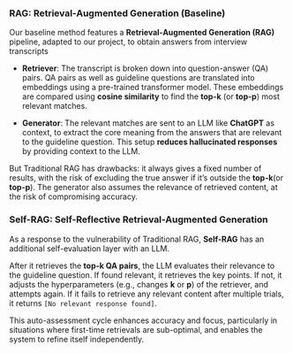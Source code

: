 
### RAG: Retrieval-Augmented Generation (Baseline)

Our baseline method features a **Retrieval-Augmented Generation (RAG)** pipeline, adapted to our project, to obtain answers from interview transcripts

- **Retriever**:
  The transcript is broken down into question-answer (QA) pairs. QA pairs as well as guideline questions are translated into embeddings using a pre-trained transformer model. These embeddings are compared using **cosine similarity**  to find the **top-k** (or **top-p**) most relevant matches.

- **Generator**:
  The relevant matches are sent to an LLM like **ChatGPT** as context, to extract the core meaning from the answers that are relevant to the guideline question. This setup **reduces hallucinated responses** by providing context to the LLM.

But Traditional RAG has drawbacks: it always gives a fixed number of results, with the risk of excluding the true answer if it's outside the **top-k**(or **top-p**). The generator also assumes the relevance of retrieved content, at the risk of compromising accuracy.

### Self-RAG: Self-Reflective Retrieval-Augmented Generation

As a response to the vulnerability of Traditional RAG, **Self-RAG** has an additional self-evaluation layer with an LLM.

After it retrieves the **top-k QA pairs**, the LLM evaluates their relevance to the guideline question. If found relevant, it retrieves the key points. If not, it adjusts the hyperparameters (e.g., changes **k** or **p**) of the retriever, and attempts again. If it fails to retrieve any relevant content after multiple trials, it returns `[No relevant response found]`.

This auto-assessment cycle enhances accuracy and focus, particularly in situations where first-time retrievals are sub-optimal, and enables the system to refine itself independently.